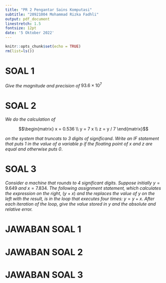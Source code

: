 ```yaml
---
title: "PR 2 Pengantar Sains Komputasi"
subtitle: "20921004 Mohammad Rizka Fadhli"
output: pdf_document
linestretch: 1.5
fontsize: 12pt
date: '5 Oktober 2022'
---
```


```r
knitr::opts_chunk$set(echo = TRUE)
rm(list=ls())
```

# SOAL 1

_Give the magnitude and precision of_ $93.6 \times 10^7$

# SOAL 2

_We do the calculation of_

$$\begin{matrix}
x = 0.536 \\
y = 7 x \\
z = y / 7
\end{matrix}$$

_on the system that truncats to 3 digits of significand_. _Write an IF statement that puts 1 in the value of a variable p if the floating point of x and z are equal and otherwise puts 0_.

# SOAL 3

_Consider a machine that rounds to 4 significant digits. Suppose initially _ $y = 9.649$ _and_ $x = 7.834$. _The following assignment statement, which calculates the expression on the right,_ $(y + x)$ _and the replaces the value of_ $y$ _on the left with the result, is in the loop that executes four times:_ $y = y + x$. _After each iteration of the loop, give the value stored in_ $y$ _and the absolute and relative error._

\newpage

# JAWABAN SOAL 1

\newpage

# JAWABAN SOAL 2

\newpage

# JAWABAN SOAL 3
